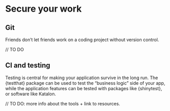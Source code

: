# Secure your work {#secure}

## Git

Friends don't let friends work on a coding project without version control. 

// TO DO

## CI and testing

Testing is central for making your application survive in the long run. 
The {testthat} package can be used to test the "business logic" side of your app, while the application features can be tested with packages like {shinytest}, or software like Katalon. 

// TO DO: more info about the tools + link to resources.